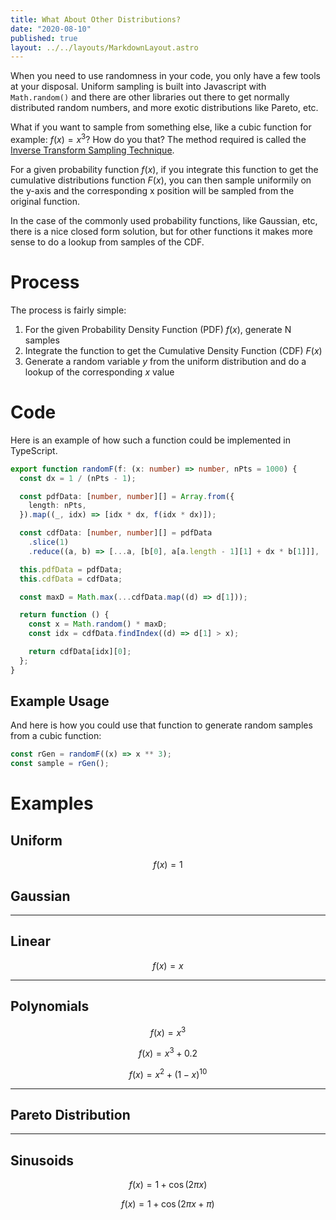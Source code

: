 ```yaml
---
title: What About Other Distributions?
date: "2020-08-10"
published: true
layout: ../../layouts/MarkdownLayout.astro
---
```



When you need to use randomness in your code, you only have a few tools at your disposal. Uniform sampling is built into Javascript with `Math.random()` and there are other libraries out there to get normally distributed random numbers, and more exotic distributions like Pareto, etc.

What if you want to sample from something else, like a cubic function for example: $f(x) = x^3$? How do you that? The method required is called the [Inverse Transform Sampling Technique](https://en.wikipedia.org/wiki/Inverse_transform_sampling).

For a given probability function $f(x)$, if you integrate this function to get the cumulative distributions function $F(x)$, you can then sample uniformily on the y-axis and the corresponding x position will be sampled from the original function.

In the case of the commonly used probability functions, like Gaussian, etc, there is a nice closed form solution, but for other functions it makes more sense to do a lookup from samples of the CDF.

# Process

The process is fairly simple:

1. For the given Probability Density Function (PDF) $f(x)$, generate N samples
2. Integrate the function to get the Cumulative Density Function (CDF) $F(x)$
3. Generate a random variable $y$ from the uniform distribution and do a lookup of the corresponding $x$ value

# Code

Here is an example of how such a function could be implemented in TypeScript.

```typescript
export function randomF(f: (x: number) => number, nPts = 1000) {
  const dx = 1 / (nPts - 1);

  const pdfData: [number, number][] = Array.from({
    length: nPts,
  }).map((_, idx) => [idx * dx, f(idx * dx)]);

  const cdfData: [number, number][] = pdfData
    .slice(1)
    .reduce((a, b) => [...a, [b[0], a[a.length - 1][1] + dx * b[1]]], [[0, 0]]);

  this.pdfData = pdfData;
  this.cdfData = cdfData;

  const maxD = Math.max(...cdfData.map((d) => d[1]));

  return function () {
    const x = Math.random() * maxD;
    const idx = cdfData.findIndex((d) => d[1] > x);

    return cdfData[idx][0];
  };
}
```

## Example Usage

And here is how you could use that function to generate random samples from a cubic function:

```typescript
const rGen = randomF((x) => x ** 3);
const sample = rGen();
```

# Examples

## Uniform

$$
f(x) = 1
$$

<DistributionViewer client:load f="f1" />

## Gaussian

<DistributionViewer className="mb-5" f="fGaussian" client:load />

---

## Linear

$$
f(x) = x
$$

<DistributionViewer className="mb-5" f="f2" client:load />

---

## Polynomials

$$
f(x) = x^3
$$

<DistributionViewer className="mb-5" f="f3" client:load />

$$
f(x) = x^3 + 0.2
$$

<DistributionViewer className="mb-5" f="f4" client:load />

$$
f(x) = x^2 + (1 - x)^{10}
$$

<DistributionViewer className="mb-5" f="f5" client:load />

---

## Pareto Distribution

<DistributionViewer className="mb-5" f="f6" client:load />

---

## Sinusoids

$$
f(x) = 1 + \cos(2\pi x)
$$

<DistributionViewer className="mb-5" f="f7" client:load />

$$
f(x) = 1 + \cos(2\pi x + \pi)
$$

<DistributionViewer className="mb-5" f="f8" client:load />
